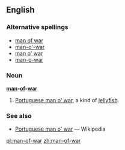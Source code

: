 ==English==

===Alternative spellings===
*[[man of war]]
*[[man-o'-war]]
*[[man o' war]]
*[[man-o-war]]

===Noun===
'''[[man]]-[[of]]-[[war]]''' 

# [[Portuguese man o' war]], a kind of [[jellyfish]].

===See also===
* [[w:Portuguese man o' war|Portuguese man o' war]] — Wikipedia

[[pl:man-of-war]]
[[zh:man-of-war]]